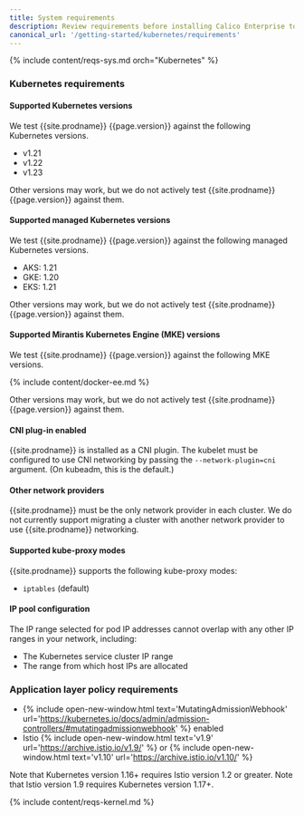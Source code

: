 ```yaml
---
title: System requirements
description: Review requirements before installing Calico Enterprise to ensure success.
canonical_url: '/getting-started/kubernetes/requirements'
---
```


{% include content/reqs-sys.md orch="Kubernetes" %}

### Kubernetes requirements

#### Supported Kubernetes versions

We test {{site.prodname}} {{page.version}} against the following Kubernetes versions.

- v1.21
- v1.22
- v1.23

Other versions may work, but we do not actively test {{site.prodname}}
{{page.version}} against them.

#### Supported managed Kubernetes versions

We test {{site.prodname}} {{page.version}} against the following managed Kubernetes versions.

- AKS: 1.21 
- GKE: 1.20
- EKS: 1.21

Other versions may work, but we do not actively test {{site.prodname}}
{{page.version}} against them.

#### Supported Mirantis Kubernetes Engine (MKE) versions

We test {{site.prodname}} {{page.version}} against the following MKE versions.

{% include content/docker-ee.md %}

Other versions may work, but we do not actively test {{site.prodname}}
{{page.version}} against them.

#### CNI plug-in enabled

{{site.prodname}} is installed as a CNI plugin. The kubelet must be configured
to use CNI networking by passing the `--network-plugin=cni` argument. (On
kubeadm, this is the default.)

#### Other network providers

{{site.prodname}} must be the only network provider in each cluster. We do
not currently support migrating a cluster with another network provider to
use {{site.prodname}} networking.

#### Supported kube-proxy modes

{{site.prodname}} supports the following kube-proxy modes:
- `iptables` (default)

#### IP pool configuration

The IP range selected for pod IP addresses cannot overlap with any other
IP ranges in your network, including:

- The Kubernetes service cluster IP range
- The range from which host IPs are allocated

### Application layer policy requirements

- {% include open-new-window.html text='MutatingAdmissionWebhook' url='https://kubernetes.io/docs/admin/admission-controllers/#mutatingadmissionwebhook' %} enabled
- Istio {% include open-new-window.html text='v1.9' url='https://archive.istio.io/v1.9/' %} or {% include open-new-window.html text='v1.10' url='https://archive.istio.io/v1.10/' %}

Note that Kubernetes version 1.16+ requires Istio version 1.2 or greater.
Note that Istio version 1.9 requires Kubernetes version 1.17+.

{% include content/reqs-kernel.md %}
